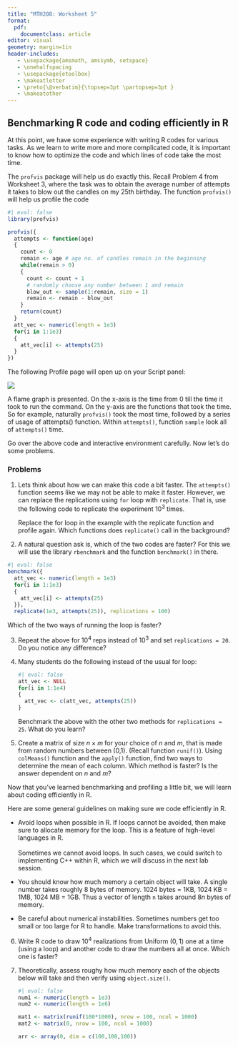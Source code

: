 ```yaml
---
title: "MTH208: Worksheet 5"
format: 
  pdf:
    documentclass: article
editor: visual
geometry: margin=1in
header-includes:
   - \usepackage{amsmath, amssymb, setspace}
   - \onehalfspacing
   - \usepackage{etoolbox} 
   - \makeatletter 
   - \preto{\@verbatim}{\topsep=3pt \partopsep=3pt } 
   - \makeatother
---
```


## Benchmarking R code and coding efficiently in R

At this point, we have some experience with writing R codes for various tasks. As we learn to write more and more complicated code, it is important to know how to optimize the code and which lines of code take the most time.

The `profvis` package will help us do exactly this. Recall Problem 4 from Worksheet 3, where the task was to obtain the average number of attempts it takes to blow out the candles on my 25th birthday. The function `profvis()` will help us profile the code

```r
#| eval: false
library(profvis)

profvis({
  attempts <- function(age)
  {
    count <- 0
    remain <- age # age no. of candles remain in the beginning
    while(remain > 0)
    {
      count <- count + 1
      # randomly choose any number between 1 and remain
      blow_out <- sample(1:remain, size = 1)
      remain <- remain - blow_out
    }
    return(count)
  }
  att_vec <- numeric(length = 1e3)
  for(i in 1:1e3)
  {
    att_vec[i] <- attempts(25)
  }
})

```

The following Profile page will open up on your Script panel:

![](profvis.png)

A flame graph is presented. On the x-axis is the time from 0 till the time it took to run the command. On the y-axis are the functions that took the time. So for example, naturally `profvis()` took the most time, followed by a series of usage of attempts() function. Within `attempts()`, function `sample` look all of `attempts()` time.

Go over the above code and interactive environment carefully. Now let's do some problems.

### Problems

1.  Lets think about how we can make this code a bit faster. The `attempts()` function seems like we may not be able to make it faster. However, we can replace the replications using `for` loop with `replicate`. That is, use the following code to replicate the experiment $10^3$ times.

    Replace the for loop in the example with the replicate function and profile again. Which functions does `replicate()` call in the background?\

2.  A natural question ask is, which of the two codes are faster? For this we will use the library `rbenchmark` and the function `benchmark()` in there.

```r
#| eval: false
benchmark({
  att_vec <- numeric(length = 1e3)
  for(i in 1:1e3)
  {
    att_vec[i] <- attempts(25)
  }},
  replicate(1e3, attempts(25)), replications = 100)
```

Which of the two ways of running the loop is faster?

3.  Repeat the above for $10^4$ reps instead of $10^3$ and set `replications = 20`. Do you notice any difference?

4.  Many students do the following instead of the usual for loop:

    ```r
    #| eval: false
    att_vec <- NULL
    for(i in 1:1e4)
    {
      att_vec <- c(att_vec, attempts(25))
    }
    ```

    Benchmark the above with the other two methods for `replications = 25`. What do you learn?

5.  Create a matrix of size $n \times m$ for your choice of $n$ and $m$, that is made from random numbers between (0,1). (Recall function `runif()`). Using `colMeans()` function and the `apply()` function, find two ways to determine the mean of each column. Which method is faster? Is the answer dependent on $n$ and $m$?\

Now that you've learned benchmarking and profiling a little bit, we will learn about coding efficiently in R.

Here are some general guidelines on making sure we code efficiently in R.

-   Avoid loops when possible in R. If loops cannot be avoided, then make sure to allocate memory for the loop. This is a feature of high-level languages in R.\
    \
    Sometimes we cannot avoid loops. In such cases, we could switch to implementing C++ within R, which we will discuss in the next lab session.

-   You should know how much memory a certain object will take. A single number takes roughly 8 bytes of memory. 1024 bytes = 1KB, 1024 KB = 1MB, 1024 MB = 1GB. Thus a vector of length `n` takes around $8n$ bytes of memory.

-   Be careful about numerical instabilities. Sometimes numbers get too small or too large for R to handle. Make transformations to avoid this.

6.  Write R code to draw $10^4$ realizations from Uniform $(0,1)$ one at a time (using a loop) and another code to draw the numbers all at once. Which one is faster?

7.  Theoretically, assess roughy how much memory each of the objects below will take and then verify using `object.size()`.\

    ```r
    #| eval: false
    num1 <- numeric(length = 1e3)
    num2 <- numeric(length = 1e6)

    mat1 <- matrix(runif(100*1000), nrow = 100, ncol = 1000)
    mat2 <- matrix(0, nrow = 100, ncol = 1000)

    arr <- array(0, dim = c(100,100,100))
    ```
